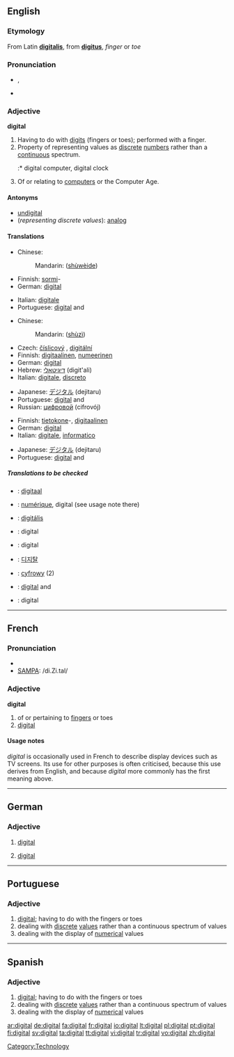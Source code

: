 ==English==

===Etymology===
From Latin '''[[digitalis]]''', from '''[[digitus]]''', ''finger'' or ''toe''

===Pronunciation===
*{{IPA|/ˈdɪʤətl/}}, {{SAMPA|/"dIdZ@tl/}}
*{{audio|en-us-digital.ogg|Audio (US)}}

===Adjective===
'''digital''' {{notcomp}}

# Having to do with [[digit]]s (fingers or toes); performed with a finger.
# Property of representing values as [[discrete]] [[number]]s rather than a [[continuous]] spectrum.
#:* digital computer, digital clock
# Of or relating to [[computer]]s or the Computer Age.

====Antonyms====
*[[undigital]]
*(''representing discrete values''): [[analog]]

====Translations====
{{trans-top|having to do or performed with a finger}}
*Chinese:
*:Mandarin: {{zh-ts|[[數位]]的|[[数位]]的}} ([[shù]][[wèi]][[de]])
*Finnish: [[sormi]]-
*German: [[#German|digital]] {{italbrac|medicine}}
{{trans-mid}}
*Italian: [[digitale]]
*Portuguese: [[#Portuguese|digital]] {{m}} and {{f}}
{{trans-bottom}}

{{trans-top|representing discrete values}}
*Chinese:
*:Mandarin: {{zh-ts|數字|数字}} ([[shù]][[zì]])
*Czech: [[číslicový]] {{m}}, [[digitální]] {{m}}
*Finnish: [[digitaalinen]], [[numeerinen]]
*German: [[#German|digital]]
*Hebrew: [[דיגיטאלי]] (digit'ali)
*Italian: [[digitale]], [[discreto]]
{{trans-mid}}
*Japanese: [[デジタル]] (dejitaru)
*Portuguese: [[#Portuguese|digital]] {{m}} and {{f}}
*Russian: [[цифровой]] (cifrovój)
{{trans-bottom}}

{{trans-top|of or relating to computers}}
*Finnish: [[tietokone]]-,  [[digitaalinen]]
*German: [[#German|digital]]
*Italian: [[digitale]], [[informatico]]
{{trans-mid}}
*Japanese: [[デジタル]] (dejitaru)
*Portuguese: [[#Portuguese|digital]] {{m}} and {{f}}
{{trans-bottom}}

=====Translations to be checked=====
{{checktrans}}

*{{ttbc|Dutch}}: [[digitaal]]
*{{ttbc|French}}: [[numérique]], digital (see usage note there)
*{{ttbc|Hungarian}}: [[digitális]]
*{{ttbc|Indonesian}}: digital
*{{ttbc|Interlingua}}: digital
*{{ttbc|Korean}}: [[디지탈]]
*{{ttbc|Polish}}: [[cyfrowy]] {{m}} (2)
*{{ttbc|Spanish}}: [[#Spanish|digital]] {{m}} and {{f}}
*{{ttbc|Swedish}}: digital


----

==French==

===Pronunciation===
*{{IPA|/di.ʒi.tal/}}
*[[w:SAMPA|SAMPA]]: /di.Zi.tal/

===Adjective===
{{fr-infl-adj|sm=digital|sf=digitale|pm=digitaux|pf=digitales|smp=di.ʒi.tal|sfp=di.ʒi.tal|pmp=di.ʒi.tɔ|pfp=di.ʒi.tal}}
'''digital'''

# of or pertaining to [[finger]]s or toes
# [[digital]]

====Usage notes====
''digital'' is occasionally used in French to describe display devices such as TV screens. Its use for other purposes is often criticised, because this use derives from English, and because ''digital'' more commonly has the first meaning above.

----

==German==

===Adjective===
{{de-adj|-}}

# {{computing|lang=de}} [[#English|digital]]
# {{medicine|lang=de}} [[#English|digital]]

----

==Portuguese==

===Adjective===
{{pt-adj|feminine=digital|masculine plural=digitais|feminine plural=digitais}}

# [[#English|digital]]; having to do with the fingers or toes
# dealing with [[discrete]] [[values]] rather than a continuous spectrum of values
# dealing with the display of [[numerical]] values

----

==Spanish==

===Adjective===
{{es-adj|feminine=digital|masculine plural=digitales|feminine plural=digitales}}

# [[#English|digital]]; having to do with the fingers or toes
# dealing with [[discrete]] [[values]] rather than a continuous spectrum of values
# dealing with the display of [[numerical]] values

[[Category:Technology]]

[[ar:digital]]
[[de:digital]]
[[fa:digital]]
[[fr:digital]]
[[io:digital]]
[[lt:digital]]
[[pl:digital]]
[[pt:digital]]
[[fi:digital]]
[[sv:digital]]
[[ta:digital]]
[[tt:digital]]
[[vi:digital]]
[[tr:digital]]
[[vo:digital]]
[[zh:digital]]
